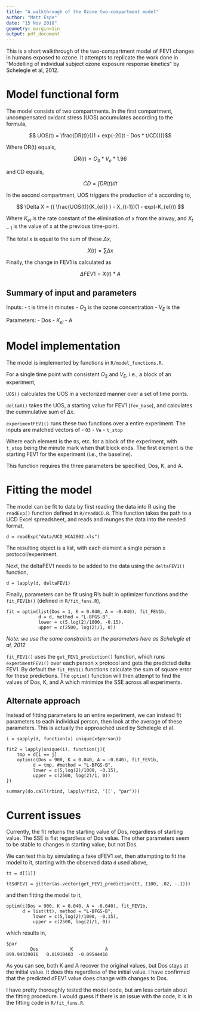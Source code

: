 ```yaml
---
title: "A walkthrough of the Ozone two-compartment model"
author: "Matt Espe"
date: "15 Nov 2018"
geometry: margin=1in
output: pdf_document
---
```


This is a short walkthrough of the two-compartment model of FEV1 changes in humans exposed to ozone.
It attempts to replicate the work done in "Modelling of individual subject ozone exposure response kinetics" by Schelegle et al, 2012.

# Model functional form

The model consists of two compartments. 
In the first compartment, uncompensated oxidant stress (UOS) accumulates according to the formula,

$$ UOS(t) = \frac{DR(t)}{(1 + exp(-20(t - Dos * t/CD)))}$$

Where DR(t) equals,

$$ DR(t) = O_3 * V_e * 1.96 $$

and CD equals,

$$ CD = \int DR(t) dt $$

In the second compartment, UOS triggers the production of x according to,

$$ \Delta X = (( \frac{UOS(t)}{K_{el}} ) - X_{t-1})(1 - exp(-K_{el})) $$

Where $K_{el}$ is the rate constant of the elimination of x from the airway, and $X_{t-1}$ is the value of x at the previous time-point.

The total x is equal to the sum of these $\Delta x$, 

$$ X(t) = \sum{\Delta x}$$

Finally, the change in FEV1 is calculated as

$$ \Delta FEV1 = X(t) * A $$

## Summary of input and parameters

Inputs:
  - t is time in minutes
  - $O_3$ is the ozone concentration
  - $V_E$ is the 
  
Parameters:
  - Dos
  - $K_{el}$
  - A
  
# Model implementation

The model is implemented by functions in `R/model_functions.R`.

For a single time point with consistent $O_3$ and $V_E$, i.e., a block of an experiment, 

`UOS()` calculates the UOS in a vectorized manner over a set of time points.

`deltaX()` takes the UOS, a starting value for FEV1 (`fev_base`), and calculates the cummulative sum of $\Delta x$.

`experimentFEV1()` runs these two functions over a entire experiment. The inputs are matched vectors of
  - `O3`
  - `Ve`
  - `t_stop`

Where each element is the `O3`, etc. for a block of the experiment, with `t_stop` being the minute mark when that block ends. 
The first element is the starting FEV1 for the experiment (i.e., the baseline).

This function requires the three parameters be specified, Dos, K, and A.

# Fitting the model

The model can be fit to data by first reading the data into R using the `readExp()` function defined in `R/readUCD.R`. 
This function takes the path to a UCD Excel spreadsheet, and reads and munges the data into the needed format,

```
d = readExp("data/UCD_WCA2002.xls")
```

The resulting object is a list, with each element a single person x protocol/experiment.

Next, the deltaFEV1 needs to be added to the data using the `deltaFEV1()` function,

```
d = lapply(d, deltaFEV1)
```

Finally, parameters can be fit using R's built in optimizer functions and the `fit_FEV1b()` (defined in `R/fit_funs.R`),

```
fit = optim(list(Dos = 1, K = 0.040, A = -0.040), fit_FEV1b,
            d = d, method = "L-BFGS-B",
            lower = c(5,log(2)/1000, -0.15),
            upper = c(2500, log(2)/1, 0))
```

_Note: we use the same constraints on the parameters here as Schelegle et al, 2012_


`fit_FEV1()` uses the `get_FEV1_prediction()` function, which runs `experimentFEV1()` over each person x protocol and gets the predicted delta FEV1.
By default the `fit_FEV1()` functions calculate the sum of square error for these predictions.
The `optim()` function will then attempt to find the values of Dos, K, and A which minimize the SSE across all experiments. 

## Alternate approach 

Instead of fitting parameters to an entire experiment, we can instead fit parameters to each individual person, then look at the average of these parameters.
This is actually the approached used by Schelegle et al.

```
i = sapply(d, function(x) unique(x$person))

fit2 = lapply(unique(i), function(j){
    tmp = d[i == j]
    optim(c(Dos = 900, K = 0.040, A = -0.040), fit_FEV1b,
          d = tmp, #method = "L-BFGS-B",
          lower = c(5,log(2)/1000, -0.15),
          upper = c(2500, log(2)/1, 0))
})

summary(do.call(rbind, lapply(fit2, '[[', "par")))
```

# Current issues

Currently, the fit returns the starting value of Dos, regardless of starting value.
The SSE is flat regardless of Dos value.
The other parameters seem to be stable to changes in starting value, but not Dos.

We can test this by simulating a fake dFEV1 set, then attempting to fit the model to it, starting with the observed data `d` used above,
```
tt = d[[1]]

tt$dFEV1 = jitter(as.vector(get_FEV1_prediction(tt, 1100, .02, -.1)))

```
and then fitting the model to it,

```
optim(c(Dos = 900, K = 0.040, A = -0.040), fit_FEV1b,
      d = list(tt), method = "L-BFGS-B",
          lower = c(5,log(2)/1000, -0.15),
          upper = c(2500, log(2)/1, 0))
```

which results in,

```
$par
         Dos            K            A 
899.94339016   0.01910403  -0.09544416 
```

As you can see, both K and A recover the original values, but Dos stays at the initial value.
It does this regardless of the initial value. 
I have confirmed that the predicted dFEV1 value does change with changes to Dos.


I have pretty thoroughly tested the model code, but am less certain about the fitting procedure. 
I would guess if there is an issue with the code, it is in the fitting code in `R/fit_funs.R`.







